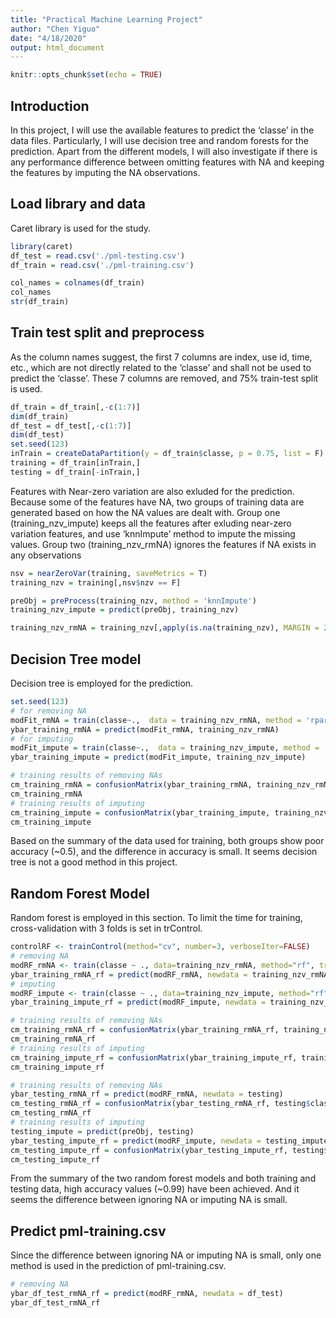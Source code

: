 ```yaml
---
title: "Practical Machine Learning Project"
author: "Chen Yiguo"
date: "4/18/2020"
output: html_document
---
```


```r
knitr::opts_chunk$set(echo = TRUE)
```

## Introduction

In this project, I will use the available features to predict the 'classe' in the data files. Particularly, I will use decision tree and random forests for the prediction. Apart from the different models, I will also investigate if there is any performance difference between omitting features with NA and keeping the features by imputing the NA observations.

## Load library and data

Caret library is used for the study.
```r
library(caret)
df_test = read.csv('./pml-testing.csv')
df_train = read.csv('./pml-training.csv')

col_names = colnames(df_train)
col_names
str(df_train)
```

## Train test split and preprocess
As the column names suggest, the first 7 columns are index, use id, time, etc., which are not directly related to the 'classe' and shall not be used to predict the 'classe'. These 7 columns are removed, and 75% train-test split is used.

```r
df_train = df_train[,-c(1:7)]
dim(df_train)
df_test = df_test[,-c(1:7)]
dim(df_test)
set.seed(123)
inTrain = createDataPartition(y = df_train$classe, p = 0.75, list = F)
training = df_train[inTrain,]
testing = df_train[-inTrain,]
```

Features with Near-zero variation are also exluded for the prediction. Because some of the features have NA, two groups of training data are generated based on how the NA values are dealt with. Group one (training_nzv_impute) keeps all the features after exluding near-zero variation features, and use 'knnImpute' method to impute the missing values. Group two (training_nzv_rmNA) ignores the features if NA exists in any observations

```r
nsv = nearZeroVar(training, saveMetrics = T)
training_nzv = training[,nsv$nzv == F]

preObj = preProcess(training_nzv, method = 'knnImpute')
training_nzv_impute = predict(preObj, training_nzv)

training_nzv_rmNA = training_nzv[,apply(is.na(training_nzv), MARGIN = 2, FUN = any) == F]
```

## Decision Tree model

Decision tree is employed for the prediction.
```r
set.seed(123)
# for removing NA
modFit_rmNA = train(classe~.,  data = training_nzv_rmNA, method = 'rpart')
ybar_training_rmNA = predict(modFit_rmNA, training_nzv_rmNA)
# for imputing
modFit_impute = train(classe~.,  data = training_nzv_impute, method = 'rpart')
ybar_training_impute = predict(modFit_impute, training_nzv_impute)
```

```r
# training results of removing NAs
cm_training_rmNA = confusionMatrix(ybar_training_rmNA, training_nzv_rmNA$classe)
cm_training_rmNA
# training results of imputing
cm_training_impute = confusionMatrix(ybar_training_impute, training_nzv_impute$classe)
cm_training_impute
```

Based on the summary of the data used for training, both groups show poor accuracy (~0.5), and the difference in accuracy is small. It seems decision tree is not a good method in this project.

## Random Forest Model

Random forest is employed in this section. To limit the time for training, cross-validation with 3 folds is set in trControl.
```r
controlRF <- trainControl(method="cv", number=3, verboseIter=FALSE)
# removing NA
modRF_rmNA <- train(classe ~ ., data=training_nzv_rmNA, method="rf", trControl=controlRF)
ybar_training_rmNA_rf = predict(modRF_rmNA, newdata = training_nzv_rmNA)
# imputing
modRF_impute <- train(classe ~ ., data=training_nzv_impute, method="rf", trControl=controlRF)
ybar_training_impute_rf = predict(modRF_impute, newdata = training_nzv_impute)
```
```r
# training results of removing NAs
cm_training_rmNA_rf = confusionMatrix(ybar_training_rmNA_rf, training_nzv_rmNA$classe)
cm_training_rmNA_rf
# training results of imputing
cm_training_impute_rf = confusionMatrix(ybar_training_impute_rf, training_nzv_impute$classe)
cm_training_impute_rf
```
```r
# training results of removing NAs
ybar_testing_rmNA_rf = predict(modRF_rmNA, newdata = testing)
cm_testing_rmNA_rf = confusionMatrix(ybar_testing_rmNA_rf, testing$classe)
cm_testing_rmNA_rf
# training results of imputing
testing_impute = predict(preObj, testing)
ybar_testing_impute_rf = predict(modRF_impute, newdata = testing_impute)
cm_testing_impute_rf = confusionMatrix(ybar_testing_impute_rf, testing$classe)
cm_testing_impute_rf
```

From the summary of the two random forest models and both training and testing data, high accuracy values (~0.99) have been achieved. And it seems the difference between ignoring NA or imputing NA is small.

## Predict pml-training.csv
Since the difference between ignoring NA or imputing NA is small, only one method is used in the prediction of pml-training.csv. 
```r
# removing NA
ybar_df_test_rmNA_rf = predict(modRF_rmNA, newdata = df_test)
ybar_df_test_rmNA_rf
```